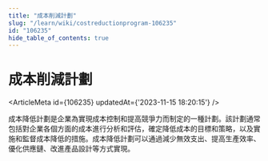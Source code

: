 ```yaml
---
title: "成本削減計劃"
slug: "/learn/wiki/costreductionprogram-106235"
id: "106235"
hide_table_of_contents: true
---
```



# 成本削減計劃

<ArticleMeta id={106235} updatedAt={'2023-11-15 18:20:15'} />
<div className='border-solid border-b border-t-0 my-4 border-[var(--ifm-color-gray-300)]' />

成本降低計劃是企業為實現成本控制和提高競爭力而制定的一種計劃。該計劃通常包括對企業各個方面的成本進行分析和評估，確定降低成本的目標和策略，以及實施和監督成本降低的措施。成本降低計劃可以通過減少無效支出、提高生產效率、優化供應鏈、改進產品設計等方式實現。
